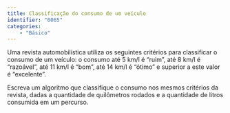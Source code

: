 ```yaml
---
title: Classificação do consumo de um veículo
identifier: "0065"
categories:
    - "Básico"
---
```

::: {#exr-0065}
Uma revista automobilística utiliza os seguintes critérios para classificar o consumo de um veículo: o consumo até 5 km/l é “ruim”, até 8 km/l é “razoável”, até 11 km/l é “bom”, até 14 km/l é “ótimo” e superior a este valor é “excelente”.

Escreva um algoritmo que classifique o consumo nos mesmos critérios da revista, dadas a quantidade de quilômetros rodados e a quantidade de litros consumida em um percurso.
:::